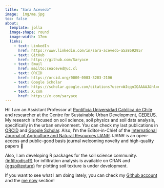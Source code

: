 ```yaml
---
title: "Sara Acevedo"
image:  img/me.jpg
toc: false
about: 
  template: jolla
  image-shape: round
  image-width: 17em
  links:
    - text: LinkedIn
      href: https://www.linkedin.com/in/sara-acevedo-a5a869295/
    - text: GitHub
      href: https://github.com/Saryace
    - text: Email
      href: mailto:seaceved@uc.cl
    - text: ORCID
      href: https://orcid.org/0000-0003-3203-2106
    - text: Google Scholar
      href: https://scholar.google.com/citations?user=WJqqnIQAAAAJ&hl=es
    - text: X.com
      href: https://x.com/saryace
---
```


Hi! I am an Assistant Professor at [Pontificia Universidad Católica de Chile](https://www.uc.cl/en) and researcher at the Centre for Sustainable Urban Development, [CEDEUS](https://en.cedeus.cl/about-us/the-centre/). My research is focused on soil science, soil physics and soil data analysis, specifically in the urban environment. You can check my last publications in [ORCID](https://orcid.org/0000-0003-3203-2106) and [Google Scholar](https://scholar.google.com/citations?user=WJqqnIQAAAAJ&hl=es). Also, I’m the Editor-in-Chief of the [International Journal of Agriculture and Natural Resources IJANR](https://ojs.uc.cl/index.php/ijanr/index). IJANR is an open-access and public-good basis journal welcoming novelty and high-quality papers 📝

Also, I am developing R packages for the soil science community. [{infiltrodiscR}](https://github.com/cran/infiltrodiscR) for infiltration analysis is available on CRAN and [{ggsoiltexture}](https://github.com/Saryace/ggsoiltexture) for plotting soil texture is under development.

If you want to see what I am doing lately, you can check my [Github account](https://github.com/Saryace) and the [me now](https://saryace.github.io/now) section!
